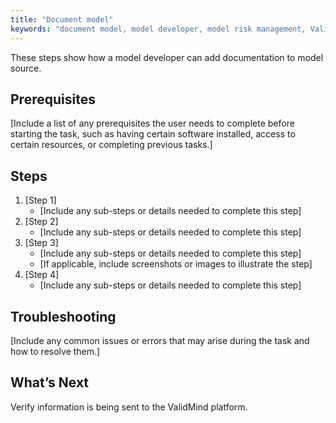 ```yaml
---
title: "Document model"
keywords: "document model, model developer, model risk management, ValidMind"
---
```


These steps show how a model developer can add documentation to model source. 

## Prerequisites

[Include a list of any prerequisites the user needs to complete before starting the task, such as having certain software installed, access to certain resources, or completing previous tasks.]

## Steps

1. [Step 1]
   - [Include any sub-steps or details needed to complete this step]
2. [Step 2]
   - [Include any sub-steps or details needed to complete this step]
3. [Step 3]
   - [Include any sub-steps or details needed to complete this step]
   - [If applicable, include screenshots or images to illustrate the step]
4. [Step 4]
   - [Include any sub-steps or details needed to complete this step]

## Troubleshooting

[Include any common issues or errors that may arise during the task and how to resolve them.]

## What's Next

Verify information is being sent to the ValidMind platform.
